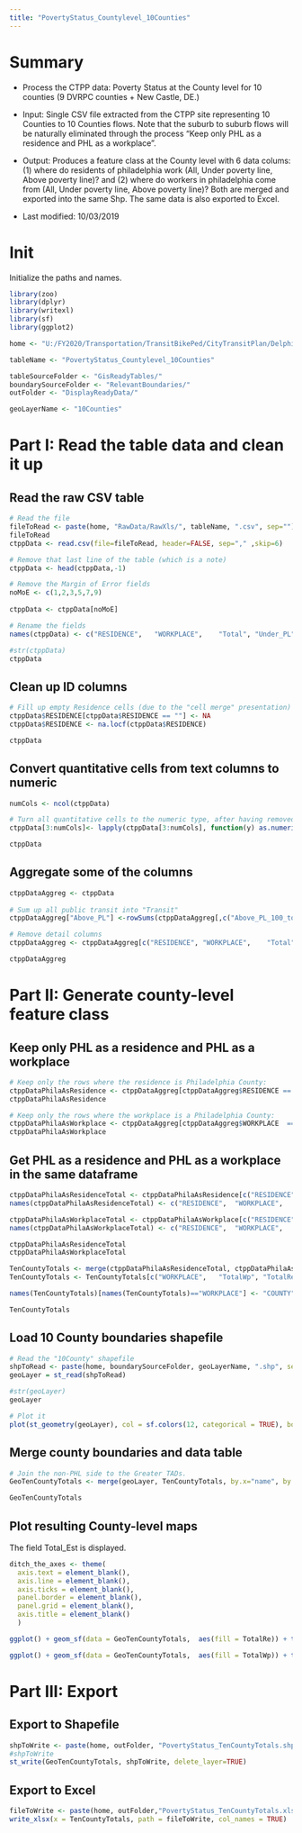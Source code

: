 ```yaml
---
title: "PovertyStatus_Countylevel_10Counties"
---
```


# Summary

* Process the CTPP data: Poverty Status at the County level for 10 counties (9 DVRPC counties + New Castle, DE.) 

* Input: Single CSV file extracted from the CTPP site representing 10 Counties to 10 Counties flows. Note that the suburb to suburb flows will be naturally eliminated through the process "Keep only PHL as a residence and PHL as a workplace".

* Output: Produces a feature class at the County level with 6 data colums: (1) where do residents of philadelphia work (All, Under poverty line, Above poverty line)? and (2) where do workers in philadelphia come from  (All, Under poverty line, Above poverty line)? Both are merged and exported into the same Shp. The same data is also exported to Excel.

* Last modified: 10/03/2019

# Init

Initialize the paths and names. 

```r

library(zoo)
library(dplyr)
library(writexl) 
library(sf)
library(ggplot2)

home <- "U:/FY2020/Transportation/TransitBikePed/CityTransitPlan/Delphine_CityTransitPlan/CtppAnalysis/Data2ndPass/"

tableName <- "PovertyStatus_Countylevel_10Counties"

tableSourceFolder <- "GisReadyTables/"
boundarySourceFolder <- "RelevantBoundaries/"
outFolder <- "DisplayReadyData/"

geoLayerName <- "10Counties"


```

# Part I: Read the table data and clean it up

## Read the raw CSV table

```r

# Read the file
fileToRead <- paste(home, "RawData/RawXls/", tableName, ".csv", sep="")
fileToRead
ctppData <- read.csv(file=fileToRead, header=FALSE, sep="," ,skip=6)

# Remove that last line of the table (which is a note)
ctppData <- head(ctppData,-1)

# Remove the Margin of Error fields
noMoE <- c(1,2,3,5,7,9)
  
ctppData <- ctppData[noMoE]

# Rename the fields
names(ctppData) <- c("RESIDENCE",	"WORKPLACE",	"Total", "Under_PL", "Above_PL_100_to_149", "Above_PL_150_and_more")

#str(ctppData)
ctppData

```

## Clean up ID columns

```r

# Fill up empty Residence cells (due to the "cell merge" presentation) with last previous value
ctppData$RESIDENCE[ctppData$RESIDENCE == ""] <- NA
ctppData$RESIDENCE <- na.locf(ctppData$RESIDENCE)

ctppData

```

## Convert quantitative cells from text columns to numeric

``` r

numCols <- ncol(ctppData)

# Turn all quantitative cells to the numeric type, after having removed the potential comma. 
ctppData[3:numCols]<- lapply(ctppData[3:numCols], function(y) as.numeric(gsub(",", "", y)))

ctppData
```


## Aggregate some of the columns

``` r

ctppDataAggreg <- ctppData
  
# Sum up all public transit into "Transit"
ctppDataAggreg["Above_PL"] <-rowSums(ctppDataAggreg[,c("Above_PL_100_to_149", "Above_PL_150_and_more")])

# Remove detail columns
ctppDataAggreg <- ctppDataAggreg[c("RESIDENCE",	"WORKPLACE",	"Total", "Under_PL", "Above_PL")]

ctppDataAggreg

```

# Part II: Generate county-level feature class

## Keep only PHL as a residence and PHL as a workplace

```r

# Keep only the rows where the residence is Philadelphia County:
ctppDataPhilaAsResidence <- ctppDataAggreg[ctppDataAggreg$RESIDENCE == "Philadelphia County, Pennsylvania", ]
ctppDataPhilaAsResidence

# Keep only the rows where the workplace is a Philadelphia County:
ctppDataPhilaAsWorkplace <- ctppDataAggreg[ctppDataAggreg$WORKPLACE  == "Philadelphia County, Pennsylvania", ]
ctppDataPhilaAsWorkplace

```

## Get PHL as a residence and PHL as a workplace in the same dataframe

```r
ctppDataPhilaAsResidenceTotal <- ctppDataPhilaAsResidence[c("RESIDENCE",	"WORKPLACE",	"Total", "Under_PL", "Above_PL")]
names(ctppDataPhilaAsResidenceTotal) <- c("RESIDENCE",	"WORKPLACE",	"TotalWp", "UndrPLWp", "AbvePLWp")

ctppDataPhilaAsWorkplaceTotal <- ctppDataPhilaAsWorkplace[c("RESIDENCE",	"WORKPLACE",	"Total", "Under_PL", "Above_PL")]
names(ctppDataPhilaAsWorkplaceTotal) <- c("RESIDENCE",	"WORKPLACE",	"TotalRe", "UndrPLRe", "AbvePLRe")

ctppDataPhilaAsResidenceTotal
ctppDataPhilaAsWorkplaceTotal

TenCountyTotals <- merge(ctppDataPhilaAsResidenceTotal, ctppDataPhilaAsWorkplaceTotal, by.x="WORKPLACE", by.y="RESIDENCE")
TenCountyTotals <- TenCountyTotals[c("WORKPLACE",	"TotalWp", "TotalRe", "UndrPLWp", "UndrPLRe", "AbvePLWp", "AbvePLRe")]

names(TenCountyTotals)[names(TenCountyTotals)=="WORKPLACE"] <- "COUNTY"

TenCountyTotals

```

## Load 10 County boundaries shapefile

```r

# Read the "10County" shapefile
shpToRead <- paste(home, boundarySourceFolder, geoLayerName, ".shp", sep="")
geoLayer = st_read(shpToRead)

#str(geoLayer)
geoLayer

# Plot it
plot(st_geometry(geoLayer), col = sf.colors(12, categorical = TRUE), border = 'grey', axes = TRUE)
```


## Merge county boundaries and data table

```r

# Join the non-PHL side to the Greater TADs.
GeoTenCountyTotals <- merge(geoLayer, TenCountyTotals, by.x="name", by.y="COUNTY")

GeoTenCountyTotals
```


## Plot resulting County-level maps

The field Total_Est is displayed.

```r

ditch_the_axes <- theme(
  axis.text = element_blank(),
  axis.line = element_blank(),
  axis.ticks = element_blank(),
  panel.border = element_blank(),
  panel.grid = element_blank(),
  axis.title = element_blank()
  )

ggplot() + geom_sf(data = GeoTenCountyTotals,  aes(fill = TotalRe)) + theme_bw() + ditch_the_axes + scale_fill_gradient(low="#ccccff", high="#0000e6")

ggplot() + geom_sf(data = GeoTenCountyTotals,  aes(fill = TotalWp)) + theme_bw() + ditch_the_axes + scale_fill_gradient(low="#ccccff", high="#0000e6")

```

# Part III: Export
## Export to Shapefile

```r

shpToWrite <- paste(home, outFolder, "PovertyStatus_TenCountyTotals.shp", sep="")
#shpToWrite
st_write(GeoTenCountyTotals, shpToWrite, delete_layer=TRUE)

```


## Export to Excel

```r

fileToWrite <- paste(home, outFolder,"PovertyStatus_TenCountyTotals.xlsx", sep="")
write_xlsx(x = TenCountyTotals, path = fileToWrite, col_names = TRUE)

```
